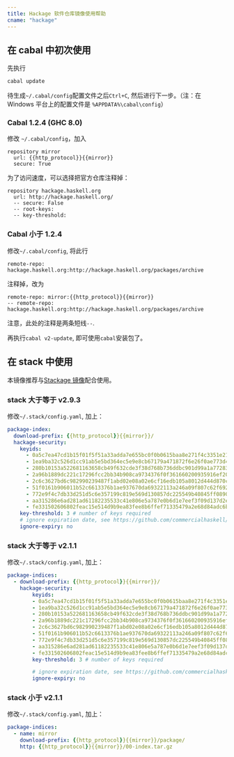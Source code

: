 ```yaml
---
title: Hackage 软件仓库镜像使用帮助
cname: "hackage"
---
```


## 在 cabal 中初次使用

先执行

```bash
cabal update
```

待生成`~/.cabal/config`配置文件之后`Ctrl+C`, 然后进行下一步。（注：在 Windows 平台上的配置文件是 `%APPDATA%\cabal\config`）

### Cabal 1.2.4 (GHC 8.0)

修改 `~/.cabal/config`，加入

<CodeBlock>

```
repository mirror
  url: {{http_protocol}}{{mirror}}
  secure: True
```

</CodeBlock>

为了访问速度，可以选择把官方仓库注释掉：

```
repository hackage.haskell.org
  url: http://hackage.haskell.org/
  -- secure: False
  -- root-keys:
  -- key-threshold:
```

### Cabal 小于 1.2.4

修改`~/.cabal/config`, 将此行

```
remote-repo: hackage.haskell.org:http://hackage.haskell.org/packages/archive
```

注释掉，改为

<CodeBlock>

```
remote-repo: mirror:{{http_protocol}}{{mirror}}
-- remote-repo: hackage.haskell.org:http://hackage.haskell.org/packages/archive
```

</CodeBlock>

注意，此处的注释是两条短线`--`.

再执行`cabal v2-update`, 即可使用`cabal`安装包了。

## 在 stack 中使用

本镜像推荐与[Stackage 镜像](/stackage/)配合使用。

### stack 大于等于 v2.9.3

修改`~/.stack/config.yaml`, 加上：

<CodeBlock>

```yaml
package-index:
  download-prefix: {{http_protocol}}{{mirror}}/
  hackage-security:
    keyids:
      - 0a5c7ea47cd1b15f01f5f51a33adda7e655bc0f0b0615baa8e271f4c3351e21d
      - 1ea9ba32c526d1cc91ab5e5bd364ec5e9e8cb67179a471872f6e26f0ae773d42
      - 280b10153a522681163658cb49f632cde3f38d768b736ddbc901d99a1a772833
      - 2a96b1889dc221c17296fcc2bb34b908ca9734376f0f361660200935916ef201
      - 2c6c3627bd6c982990239487f1abd02e08a02e6cf16edb105a8012d444d870c3
      - 51f0161b906011b52c6613376b1ae937670da69322113a246a09f807c62f6921
      - 772e9f4c7db33d251d5c6e357199c819e569d130857dc225549b40845ff0890d
      - aa315286e6ad281ad61182235533c41e806e5a787e0b6d1e7eef3f09d137d2e9
      - fe331502606802feac15e514d9b9ea83fee8b6ffef71335479a2e68d84adc6b0
    key-threshold: 3 # number of keys required
    # ignore expiration date, see https://github.com/commercialhaskell/stack/pull/4614
    ignore-expiry: no
```

</CodeBlock>

### stack 大于等于 v2.1.1

修改`~/.stack/config.yaml`, 加上：

<CodeBlock>

```yaml
package-indices:
  - download-prefix: {{http_protocol}}{{mirror}}/
    hackage-security:
        keyids:
        - 0a5c7ea47cd1b15f01f5f51a33adda7e655bc0f0b0615baa8e271f4c3351e21d
        - 1ea9ba32c526d1cc91ab5e5bd364ec5e9e8cb67179a471872f6e26f0ae773d42
        - 280b10153a522681163658cb49f632cde3f38d768b736ddbc901d99a1a772833
        - 2a96b1889dc221c17296fcc2bb34b908ca9734376f0f361660200935916ef201
        - 2c6c3627bd6c982990239487f1abd02e08a02e6cf16edb105a8012d444d870c3
        - 51f0161b906011b52c6613376b1ae937670da69322113a246a09f807c62f6921
        - 772e9f4c7db33d251d5c6e357199c819e569d130857dc225549b40845ff0890d
        - aa315286e6ad281ad61182235533c41e806e5a787e0b6d1e7eef3f09d137d2e9
        - fe331502606802feac15e514d9b9ea83fee8b6ffef71335479a2e68d84adc6b0
        key-threshold: 3 # number of keys required

        # ignore expiration date, see https://github.com/commercialhaskell/stack/pull/4614
        ignore-expiry: no
```

</CodeBlock>

### stack 小于 v2.1.1

修改`~/.stack/config.yaml`, 加上：

<CodeBlock>

```yaml
package-indices:
  - name: mirror
    download-prefix: {{http_protocol}}{{mirror}}/package/
    http: {{http_protocol}}{{mirror}}/00-index.tar.gz
```

</CodeBlock>
